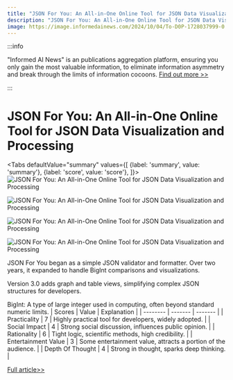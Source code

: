 ```yaml
---
title: "JSON For You: An All-in-One Online Tool for JSON Data Visualization and Processing"
description: "JSON For You: An All-in-One Online Tool for JSON Data Visualization and Processing"
image: https://image.informedainews.com/2024/10/04/To-D0P-1728037999-0.jpg
---
```



:::info

"Informed AI News" is an publications aggregation platform, ensuring you only gain the most valuable information, to eliminate information asymmetry and break through the limits of information cocoons.  [Find out more >>](/)

:::

# JSON For You: An All-in-One Online Tool for JSON Data Visualization and Processing


<Tabs
	defaultValue="summary"
	values={[
	{label: 'summary', value: 'summary'},
	{label: 'score', value: 'score'},
]}>
<TabItem value="summary">
<img
  src="https://image.informedainews.com/2024/10/04/To-D0P-1728037999-0.jpg"
  alt="JSON For You: An All-in-One Online Tool for JSON Data Visualization and Processing"
/>

<img
  src="https://image.informedainews.com/2024/10/04/To-kI9-1728037999-1.jpg"
  alt="JSON For You: An All-in-One Online Tool for JSON Data Visualization and Processing"
/>

<img
  src="https://image.informedainews.com/2024/10/04/To-Hnz-1728037999-2.jpg"
  alt="JSON For You: An All-in-One Online Tool for JSON Data Visualization and Processing"
/>

<img
  src="https://image.informedainews.com/2024/10/04/To-7RW-1728037999-3.jpg"
  alt="JSON For You: An All-in-One Online Tool for JSON Data Visualization and Processing"
/>



JSON For You began as a simple JSON validator and formatter. Over two years, it expanded to handle BigInt comparisons and visualizations.

Version 3.0 adds graph and table views, simplifying complex JSON structures for developers.

BigInt: A type of large integer used in computing, often beyond standard numeric limits.
</TabItem>
<TabItem value="score">
	| Scores     | Value   | Explanation |
	| -------- | ------- | ------- |
	| Practicality  | 7    | Highly practical tool for developers, widely adopted.    |
	| Social Impact | 4     | Strong social discussion, influences public opinion.    |
	| Rationality    | 6    | Tight logic, scientific methods, high credibility.    |
	| Entertainment Value    | 3    | Some entertainment value, attracts a portion of the audience.    |
	| Depth Of Thought    | 4    | Strong in thought, sparks deep thinking.    |
</TabItem>
</Tabs>

[Full article>>](https://github.com/ruanyf/weekly/issues/5192)
